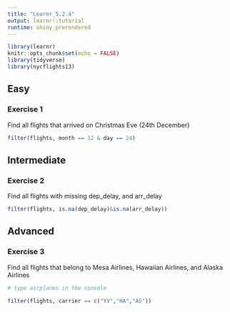 ```yaml
---
title: "Learnr_5.2.4"
output: learnr::tutorial
runtime: shiny_prerendered
---
```


```r
library(learnr)
knitr::opts_chunk$set(echo = FALSE)
library(tidyverse)
library(nycflights13)
```


## Easy

### Exercise 1  

Find all flights that arrived on Christmas Eve (24th December)

```r
filter(flights, month == 12 & day == 24)
```


##  Intermediate

### Exercise 2

Find all flights with missing dep_delay, and arr_delay  

```r
filter(flights, is.na(dep_delay)&is.na(arr_delay))
```

## Advanced

### Exercise 3

Find all flights that belong to Mesa Airlines, Hawaiian Airlines, and Alaska Airlines

```r
# type airplanes in the console
```

```r
filter(flights, carrier == c("YV","HA","AS"))
```


